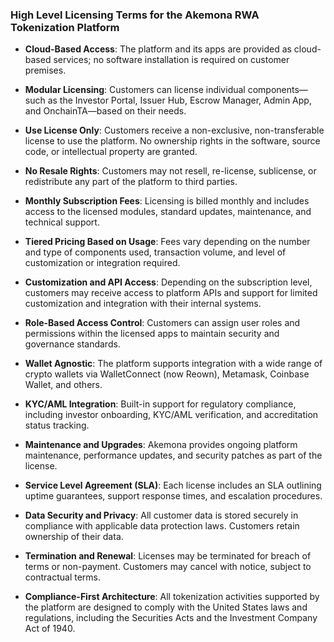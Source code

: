 ### High Level Licensing Terms for the Akemona RWA Tokenization Platform

* **Cloud-Based Access**: The platform and its apps are provided as cloud-based services; no software installation is required on customer premises.

* **Modular Licensing**: Customers can license individual components—such as the Investor Portal, Issuer Hub, Escrow Manager, Admin App, and OnchainTA—based on their needs.

* **Use License Only**: Customers receive a non-exclusive, non-transferable license to use the platform. No ownership rights in the software, source code, or intellectual property are granted.

* **No Resale Rights**: Customers may not resell, re-license, sublicense, or redistribute any part of the platform to third parties.

* **Monthly Subscription Fees**: Licensing is billed monthly and includes access to the licensed modules, standard updates, maintenance, and technical support.

* **Tiered Pricing Based on Usage**: Fees vary depending on the number and type of components used, transaction volume, and level of customization or integration required.

* **Customization and API Access**: Depending on the subscription level, customers may receive access to platform APIs and support for limited customization and integration with their internal systems.

* **Role-Based Access Control**: Customers can assign user roles and permissions within the licensed apps to maintain security and governance standards.

* **Wallet Agnostic**: The platform supports integration with a wide range of crypto wallets via WalletConnect (now Reown), Metamask, Coinbase Wallet, and others.

* **KYC/AML Integration**: Built-in support for regulatory compliance, including investor onboarding, KYC/AML verification, and accreditation status tracking.

* **Maintenance and Upgrades**: Akemona provides ongoing platform maintenance, performance updates, and security patches as part of the license.

* **Service Level Agreement (SLA)**: Each license includes an SLA outlining uptime guarantees, support response times, and escalation procedures.

* **Data Security and Privacy**: All customer data is stored securely in compliance with applicable data protection laws. Customers retain ownership of their data.

* **Termination and Renewal**: Licenses may be terminated for breach of terms or non-payment. Customers may cancel with notice, subject to contractual terms.

* **Compliance-First Architecture**: All tokenization activities supported by the platform are designed to comply with the United States laws and regulations, including the Securities Acts and the Investment Company Act of 1940.

